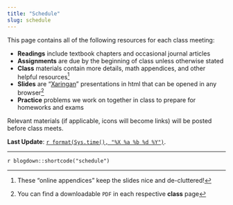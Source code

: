 ```yaml
---
title: "Schedule"
slug: schedule
---
```


This page contains all of the following resources for each class meeting: 

- <i class="fas fa-book-reader"></i> **Readings** include textbook chapters and occasional journal articles
- <i class="fas fa-laptop-code"></i> **Assignments** are due by the beginning of class unless otherwise stated
- <i class="fas fa-info-circle"></i> **Class** materials contain more details, math appendices, and other helpful resources^[These "online appendices" keep the slides nice and de-cluttered!]
- <i class="fas fa-chalkboard-teacher"></i> **Slides** are "[Xaringan](https://github.com/yihui/xaringan)" presentations in html that can be opened in any browser^[You can find a downloadable <i class="fas fa-file-pdf"></i> `PDF` in each respective <i class="fas fa-info-circle"></i> **class** page]
- <i class="fas fa-dumbbell"></i> **Practice** problems we work on together in class to prepare for homeworks and exams

Relevant materials (if applicable, icons will become links) will be posted before class meets.

**Last Update**: [`r format(Sys.time(), "%X %a %b %d %Y")`](https://github.com/ryansafner/microF20/commits/master).

---

`r blogdown::shortcode("schedule")`

